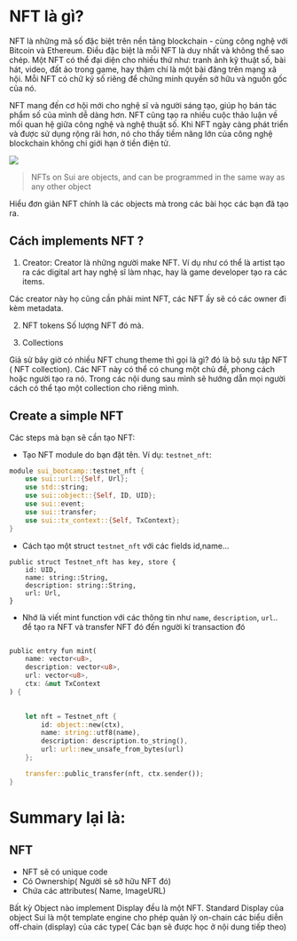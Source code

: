 # NFT là gì? 

NFT là những mã số đặc biệt trên nền tảng blockchain - cùng công nghệ với Bitcoin và Ethereum. Điều đặc biệt là mỗi NFT là duy nhất và không thể sao chép. Một NFT có thể đại diện cho nhiều thứ như: tranh ảnh kỹ thuật số, bài hát, video, đất ảo trong game, hay thậm chí là một bài đăng trên mạng xã hội. Mỗi NFT có chữ ký số riêng để chứng minh quyền sở hữu và nguồn gốc của nó.

NFT mang đến cơ hội mới cho nghệ sĩ và người sáng tạo, giúp họ bán tác phẩm số của mình dễ dàng hơn. NFT cũng tạo ra nhiều cuộc thảo luận về mối quan hệ giữa công nghệ và nghệ thuật số. Khi NFT ngày càng phát triển và được sử dụng rộng rãi hơn, nó cho thấy tiềm năng lớn của công nghệ blockchain không chỉ giới hạn ở tiền điện tử.

![](../assets/coin_nft/nft_standards.png)

> NFTs on Sui are objects, and can be programmed in the same way as any other object

Hiểu đơn giản NFT chính là các objects mà trong các bài học các bạn đã tạo ra. 

## Cách implements NFT ? 

1. Creator: 
Creator là những người make NFT. Ví dụ như có thể là artist tạo ra các digital art hay nghệ sĩ làm nhạc, hay là game developer tạo ra các items.

Các creator này họ cũng cần phải mint NFT, các NFT ấy sẽ có các owner đi kèm metadata.

2. NFT tokens 
Số lượng NFT đó mà. 


3. Collections 

Giả sử bây giờ có nhiều NFT chung theme thì gọi là gì? đó là bộ sưu tập NFT ( NFT collection). Các NFT này có thể có chung một chủ đề, phong cách hoặc người tạo ra nó.
Trong các nội dung sau mình sẽ hướng dẫn mọi người cách có thể tạo một collection cho riêng mình. 


## Create a simple NFT 

Các steps mà bạn sẽ cần tạo NFT: 
* Tạo NFT module do bạn đặt tên. Ví dụ: `testnet_nft`:

```rust
module sui_bootcamp::testnet_nft {
    use sui::url::{Self, Url};
    use std::string;
    use sui::object::{Self, ID, UID};
    use sui::event;
    use sui::transfer;
    use sui::tx_context::{Self, TxContext};
}
```

* Cách tạo một struct `testnet_nft` với các fields id,name...

```
public struct Testnet_nft has key, store {
    id: UID,
    name: string::String,
    description: string::String,
    url: Url,
}
```

* Nhớ là viết mint function với các thông tin như `name`, `description`, `url`..  để tạo ra NFT và transfer NFT đó đến người kí transaction đó

```rust

public entry fun mint(
    name: vector<u8>,
    description: vector<u8>,
    url: vector<u8>,
    ctx: &mut TxContext
) {
   

    let nft = Testnet_nft {
        id: object::new(ctx),
        name: string::utf8(name),
        description: description.to_string(),
        url: url::new_unsafe_from_bytes(url)
    };

    transfer::public_transfer(nft, ctx.sender());
}

```

# Summary lại là: 

## **NFT**
- NFT sẽ có unique code 
- Có Ownership( Người sẽ sỡ hữu NFT đó) 
- Chứa các attributes( Name, ImageURL) 

Bất kỳ Object nào implement Display đều là một NFT. Standard Display của object Sui là một template engine cho phép quản lý on-chain các biểu diễn off-chain (display) của các type( Các bạn sẽ được học ở nội dung tiếp theo)

